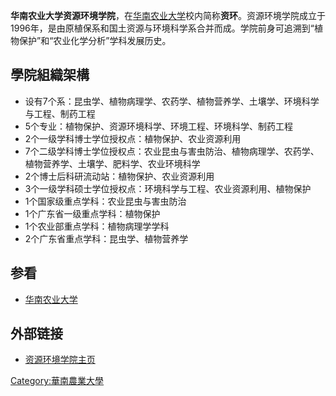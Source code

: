 {{unreferenced|time=2010-05-21T13:24:13+00:00}}
'''华南农业大学资源环境学院'''，在[[华南农业大学|华南农业大学]]校内简称'''资环'''。资源环境学院成立于1996年，是由原植保系和国土资源与环境科学系合并而成。学院前身可追溯到“植物保护”和“农业化学分析”学科发展历史。

==學院組織架構==
*设有7个系：昆虫学、植物病理学、农药学、植物营养学、土壤学、环境科学与工程、制药工程
*5个专业：植物保护、资源环境科学、环境工程、环境科学、制药工程
*2个一级学科博士学位授权点：植物保护、农业资源利用
*7个二级学科博士学位授权点：农业昆虫与害虫防治、植物病理学、农药学、植物营养学、土壤学、肥料学、农业环境科学
*2个博士后科研流动站：植物保护、农业资源利用
*3个一级学科硕士学位授权点：环境科学与工程、农业资源利用、植物保护
*1个国家级重点学科：农业昆虫与害虫防治
*1个广东省一级重点学科：植物保护
*1个农业部重点学科：植物病理学学科
*2个广东省重点学科：昆虫学、植物营养学

== 参看 ==
* [[华南农业大学|华南农业大学]]

== 外部链接 ==
* [http://xy.scau.edu.cn/zyhjxy/ 资源环境学院主页] {{Wayback|url=http://xy.scau.edu.cn/zyhjxy/ |date=20140806091433 }}

[[Category:華南農業大學|Category:華南農業大學]]